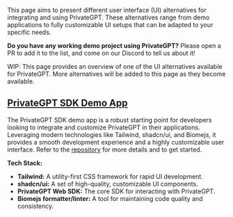 
This page aims to present different user interface (UI) alternatives for integrating and using PrivateGPT. These alternatives range from demo applications to fully customizable UI setups that can be adapted to your specific needs.

**Do you have any working demo project using PrivateGPT?**
Please open a PR to add it to the list, and come on our Discord to tell us about it!

<Callout intent = "note">
WIP: This page provides an overview of one of the UI alternatives available for PrivateGPT. More alternatives will be added to this page as they become available.
</Callout>

## [PrivateGPT SDK Demo App](https://github.com/frgarciames/privategpt-react)

The PrivateGPT SDK demo app is a robust starting point for developers looking to integrate and customize PrivateGPT in their applications. Leveraging modern technologies like Tailwind, shadcn/ui, and Biomejs, it provides a smooth development experience and a highly customizable user interface. Refer to the [repository](https://github.com/frgarciames/privategpt-react) for more details and to get started.

**Tech Stack:**

- **Tailwind:** A utility-first CSS framework for rapid UI development.
- **shadcn/ui:** A set of high-quality, customizable UI components.
- **PrivateGPT Web SDK:** The core SDK for interacting with PrivateGPT.
- **Biomejs formatter/linter:** A tool for maintaining code quality and consistency.
